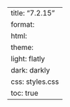 ---
title: "7.2.15"
format:
    html:
        theme:
            light: flatly
            dark: darkly
        css: styles.css
        toc: true
---